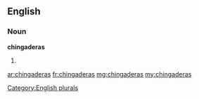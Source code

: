 ==English==

===Noun===
'''chingaderas'''

# {{plural of|[[chingadera]]}}

[[Category:English plurals]]

[[ar:chingaderas]]
[[fr:chingaderas]]
[[mg:chingaderas]]
[[my:chingaderas]]